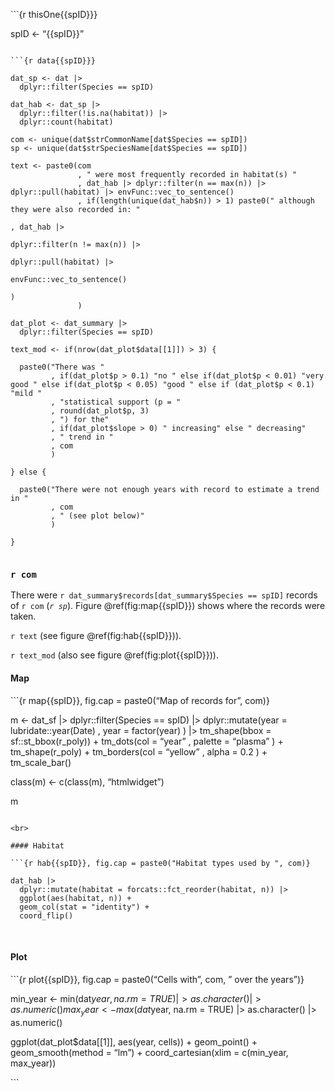 
```{r thisOne{{spID}}}

spID <- "{{spID}}"

```

```{r data{{spID}}}

dat_sp <- dat |>
  dplyr::filter(Species == spID)

dat_hab <- dat_sp |>
  dplyr::filter(!is.na(habitat)) |>
  dplyr::count(habitat)

com <- unique(dat$strCommonName[dat$Species == spID])
sp <- unique(dat$strSpeciesName[dat$Species == spID])

text <- paste0(com
               , " were most frequently recorded in habitat(s) "
               , dat_hab |> dplyr::filter(n == max(n)) |> dplyr::pull(habitat) |> envFunc::vec_to_sentence()
               , if(length(unique(dat_hab$n)) > 1) paste0(" although they were also recorded in: "
                                                                       , dat_hab |>
                                                                         dplyr::filter(n != max(n)) |>
                                                                         dplyr::pull(habitat) |>
                                                                         envFunc::vec_to_sentence()
                                                                       )
               )

dat_plot <- dat_summary |>
  dplyr::filter(Species == spID)

text_mod <- if(nrow(dat_plot$data[[1]]) > 3) {

  paste0("There was "
         , if(dat_plot$p > 0.1) "no " else if(dat_plot$p < 0.01) "very good " else if(dat_plot$p < 0.05) "good " else if (dat_plot$p < 0.1) "mild "
         , "statistical support (p = "
         , round(dat_plot$p, 3)
         , ") for the"
         , if(dat_plot$slope > 0) " increasing" else " decreasing"
         , " trend in "
         , com
         )
  
} else {
  
  paste0("There were not enough years with record to estimate a trend in "
         , com
         , " (see plot below)"
         )
  
}


```

### `r com`

There were `r dat_summary$records[dat_summary$Species == spID]` records of `r com` (_`r sp`_). Figure \@ref(fig:map{{spID}}) shows where the records were taken.

`r text` (see figure \@ref(fig:hab{{spID}})).

`r text_mod` (also see figure \@ref(fig:plot{{spID}})).

#### Map

```{r map{{spID}}, fig.cap = paste0("Map of records for ", com)}

m <- dat_sf |>
  dplyr::filter(Species == spID) |>
  dplyr::mutate(year = lubridate::year(Date)
                , year = factor(year)
                ) |>
  tm_shape(bbox = sf::st_bbox(r_poly)) +
  tm_dots(col = "year"
          , palette = "plasma"
          ) +
  tm_shape(r_poly) +
  tm_borders(col = "yellow"
             , alpha = 0.2
             ) +
  tm_scale_bar()

class(m) <- c(class(m), "htmlwidget")

m

```

<br>

#### Habitat

```{r hab{{spID}}, fig.cap = paste0("Habitat types used by ", com)}

dat_hab |>
  dplyr::mutate(habitat = forcats::fct_reorder(habitat, n)) |>
  ggplot(aes(habitat, n)) +
  geom_col(stat = "identity") +
  coord_flip()

```

<br>

#### Plot

```{r plot{{spID}}, fig.cap = paste0("Cells with ", com, " over the years")}

min_year <- min(dat$year, na.rm = TRUE) |> as.character() |> as.numeric()
max_year <- max(dat$year, na.rm = TRUE) |> as.character() |> as.numeric()

ggplot(dat_plot$data[[1]], aes(year, cells)) +
  geom_point() +
  geom_smooth(method = "lm") +
  coord_cartesian(xlim = c(min_year, max_year))

```


